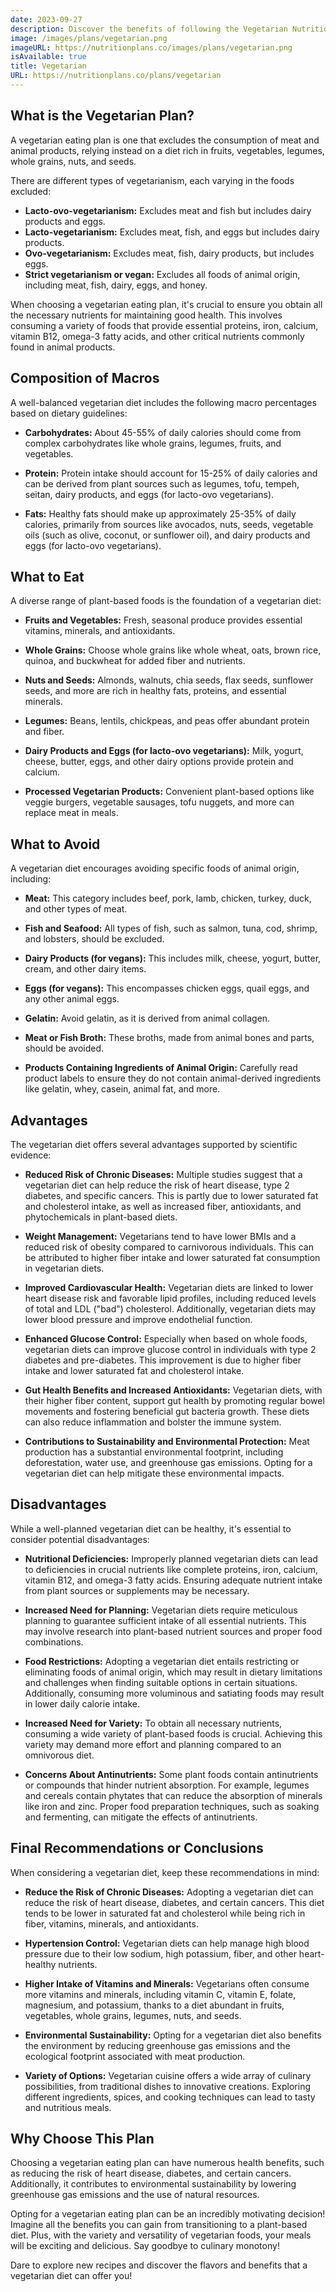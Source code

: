 ```yaml
---
date: 2023-09-27
description: Discover the benefits of following the Vegetarian Nutrition Plan!
image: /images/plans/vegetarian.png
imageURL: https://nutritionplans.co/images/plans/vegetarian.png
isAvailable: true
title: Vegetarian
URL: https://nutritionplans.co/plans/vegetarian
---
```


## What is the **Vegetarian** Plan?

A vegetarian eating plan is one that excludes the consumption of meat and animal products, relying instead on a diet rich in fruits, vegetables, legumes, whole grains, nuts, and seeds.

There are different types of vegetarianism, each varying in the foods excluded:

- **Lacto-ovo-vegetarianism:** Excludes meat and fish but includes dairy products and eggs.
- **Lacto-vegetarianism:** Excludes meat, fish, and eggs but includes dairy products.
- **Ovo-vegetarianism:** Excludes meat, fish, dairy products, but includes eggs.
- **Strict vegetarianism or vegan:** Excludes all foods of animal origin, including meat, fish, dairy, eggs, and honey.

When choosing a vegetarian eating plan, it's crucial to ensure you obtain all the necessary nutrients for maintaining good health. This involves consuming a variety of foods that provide essential proteins, iron, calcium, vitamin B12, omega-3 fatty acids, and other critical nutrients commonly found in animal products.

## Composition of Macros

A well-balanced vegetarian diet includes the following macro percentages based on dietary guidelines:

- **Carbohydrates:** About 45-55% of daily calories should come from complex carbohydrates like whole grains, legumes, fruits, and vegetables.

- **Protein:** Protein intake should account for 15-25% of daily calories and can be derived from plant sources such as legumes, tofu, tempeh, seitan, dairy products, and eggs (for lacto-ovo vegetarians).

- **Fats:** Healthy fats should make up approximately 25-35% of daily calories, primarily from sources like avocados, nuts, seeds, vegetable oils (such as olive, coconut, or sunflower oil), and dairy products and eggs (for lacto-ovo vegetarians).

## What to Eat

A diverse range of plant-based foods is the foundation of a vegetarian diet:

- **Fruits and Vegetables:** Fresh, seasonal produce provides essential vitamins, minerals, and antioxidants.

- **Whole Grains:** Choose whole grains like whole wheat, oats, brown rice, quinoa, and buckwheat for added fiber and nutrients.

- **Nuts and Seeds:** Almonds, walnuts, chia seeds, flax seeds, sunflower seeds, and more are rich in healthy fats, proteins, and essential minerals.

- **Legumes:** Beans, lentils, chickpeas, and peas offer abundant protein and fiber.

- **Dairy Products and Eggs (for lacto-ovo vegetarians):** Milk, yogurt, cheese, butter, eggs, and other dairy options provide protein and calcium.

- **Processed Vegetarian Products:** Convenient plant-based options like veggie burgers, vegetable sausages, tofu nuggets, and more can replace meat in meals.

## What to Avoid

A vegetarian diet encourages avoiding specific foods of animal origin, including:

- **Meat:** This category includes beef, pork, lamb, chicken, turkey, duck, and other types of meat.

- **Fish and Seafood:** All types of fish, such as salmon, tuna, cod, shrimp, and lobsters, should be excluded.

- **Dairy Products (for vegans):** This includes milk, cheese, yogurt, butter, cream, and other dairy items.

- **Eggs (for vegans):** This encompasses chicken eggs, quail eggs, and any other animal eggs.

- **Gelatin:** Avoid gelatin, as it is derived from animal collagen.

- **Meat or Fish Broth:** These broths, made from animal bones and parts, should be avoided.

- **Products Containing Ingredients of Animal Origin:** Carefully read product labels to ensure they do not contain animal-derived ingredients like gelatin, whey, casein, animal fat, and more.

## Advantages

The vegetarian diet offers several advantages supported by scientific evidence:

- **Reduced Risk of Chronic Diseases:** Multiple studies suggest that a vegetarian diet can help reduce the risk of heart disease, type 2 diabetes, and specific cancers. This is partly due to lower saturated fat and cholesterol intake, as well as increased fiber, antioxidants, and phytochemicals in plant-based diets.

- **Weight Management:** Vegetarians tend to have lower BMIs and a reduced risk of obesity compared to carnivorous individuals. This can be attributed to higher fiber intake and lower saturated fat consumption in vegetarian diets.

- **Improved Cardiovascular Health:** Vegetarian diets are linked to lower heart disease risk and favorable lipid profiles, including reduced levels of total and LDL ("bad") cholesterol. Additionally, vegetarian diets may lower blood pressure and improve endothelial function.

- **Enhanced Glucose Control:** Especially when based on whole foods, vegetarian diets can improve glucose control in individuals with type 2 diabetes and pre-diabetes. This improvement is due to higher fiber intake and lower saturated fat and cholesterol intake.

- **Gut Health Benefits and Increased Antioxidants:** Vegetarian diets, with their higher fiber content, support gut health by promoting regular bowel movements and fostering beneficial gut bacteria growth. These diets can also reduce inflammation and bolster the immune system.

- **Contributions to Sustainability and Environmental Protection:** Meat production has a substantial environmental footprint, including deforestation, water use, and greenhouse gas emissions. Opting for a vegetarian diet can help mitigate these environmental impacts.

## Disadvantages

While a well-planned vegetarian diet can be healthy, it's essential to consider potential disadvantages:

- **Nutritional Deficiencies:** Improperly planned vegetarian diets can lead to deficiencies in crucial nutrients like complete proteins, iron, calcium, vitamin B12, and omega-3 fatty acids. Ensuring adequate nutrient intake from plant sources or supplements may be necessary.

- **Increased Need for Planning:** Vegetarian diets require meticulous planning to guarantee sufficient intake of all essential nutrients. This may involve research into plant-based nutrient sources and proper food combinations.

- **Food Restrictions:** Adopting a vegetarian diet entails restricting or eliminating foods of animal origin, which may result in dietary limitations and challenges when finding suitable options in certain situations. Additionally, consuming more voluminous and satiating foods may result in lower daily calorie intake.

- **Increased Need for Variety:** To obtain all necessary nutrients, consuming a wide variety of plant-based foods is crucial. Achieving this variety may demand more effort and planning compared to an omnivorous diet.

- **Concerns About Antinutrients:** Some plant foods contain antinutrients or compounds that hinder nutrient absorption. For example, legumes and cereals contain phytates that can reduce the absorption of minerals like iron and zinc. Proper food preparation techniques, such as soaking and fermenting, can mitigate the effects of antinutrients.

## Final Recommendations or Conclusions

When considering a vegetarian diet, keep these recommendations in mind:

- **Reduce the Risk of Chronic Diseases:** Adopting a vegetarian diet can reduce the risk of heart disease, diabetes, and certain cancers. This diet tends to be lower in saturated fat and cholesterol while being rich in fiber, vitamins, minerals, and antioxidants.

- **Hypertension Control:** Vegetarian diets can help manage high blood pressure due to their low sodium, high potassium, fiber, and other heart-healthy nutrients.

- **Higher Intake of Vitamins and Minerals:** Vegetarians often consume more vitamins and minerals, including vitamin C, vitamin E, folate, magnesium, and potassium, thanks to a diet abundant in fruits, vegetables, whole grains, legumes, nuts, and seeds.

- **Environmental Sustainability:** Opting for a vegetarian diet also benefits the environment by reducing greenhouse gas emissions and the ecological footprint associated with meat production.

- **Variety of Options:** Vegetarian cuisine offers a wide array of culinary possibilities, from traditional dishes to innovative creations. Exploring different ingredients, spices, and cooking techniques can lead to tasty and nutritious meals.

## Why Choose This Plan

Choosing a vegetarian eating plan can have numerous health benefits, such as reducing the risk of heart disease, diabetes, and certain cancers. Additionally, it contributes to environmental sustainability by lowering greenhouse gas emissions and the use of natural resources.

Opting for a vegetarian eating plan can be an incredibly motivating decision! Imagine all the benefits you can gain from transitioning to a plant-based diet. Plus, with the variety and versatility of vegetarian foods, your meals will be exciting and delicious. Say goodbye to culinary monotony!

Dare to explore new recipes and discover the flavors and benefits that a vegetarian diet can offer you!
